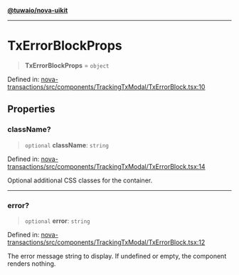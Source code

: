 [**@tuwaio/nova-uikit**](../../../README.md)

***

# TxErrorBlockProps

> **TxErrorBlockProps** = `object`

Defined in: [nova-transactions/src/components/TrackingTxModal/TxErrorBlock.tsx:10](https://github.com/TuwaIO/nova-uikit/blob/bb57d95d18f8de8b14211d55bcd6b5765a378a6e/packages/nova-transactions/src/components/TrackingTxModal/TxErrorBlock.tsx#L10)

## Properties

### className?

> `optional` **className**: `string`

Defined in: [nova-transactions/src/components/TrackingTxModal/TxErrorBlock.tsx:14](https://github.com/TuwaIO/nova-uikit/blob/bb57d95d18f8de8b14211d55bcd6b5765a378a6e/packages/nova-transactions/src/components/TrackingTxModal/TxErrorBlock.tsx#L14)

Optional additional CSS classes for the container.

***

### error?

> `optional` **error**: `string`

Defined in: [nova-transactions/src/components/TrackingTxModal/TxErrorBlock.tsx:12](https://github.com/TuwaIO/nova-uikit/blob/bb57d95d18f8de8b14211d55bcd6b5765a378a6e/packages/nova-transactions/src/components/TrackingTxModal/TxErrorBlock.tsx#L12)

The error message string to display. If undefined or empty, the component renders nothing.
